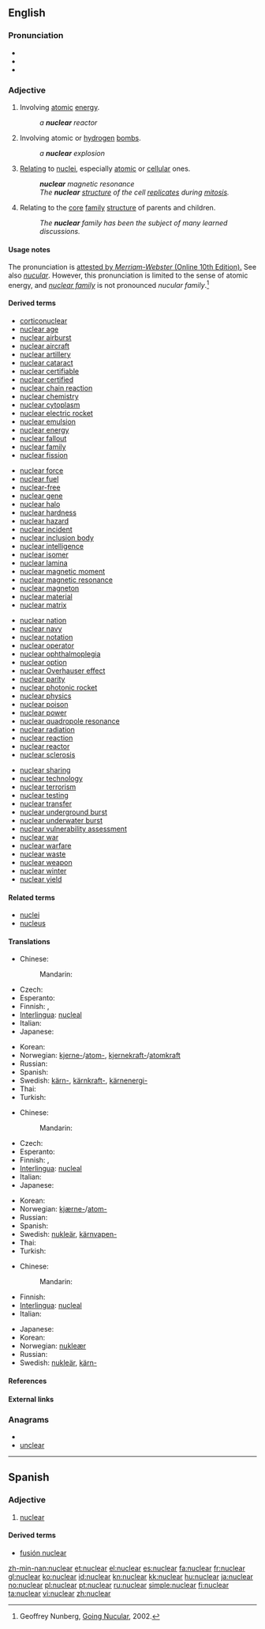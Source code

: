 ==English==

===Pronunciation===
* {{IPA|/ˈnuklɛɚ/|/ˈnukliɚ/ (''Canadian'') ''or'' /'njukliə/ (''British'') ''or'' /nukjəlɚ/ (''proscribed'')}}
* {{Audio|en-ca-nuclear.ogg|Audio (CA)}}
* {{audio|en-us-nuclear.ogg|Audio (US)}}

===Adjective===
{{en-adj|-}}

# Involving [[atomic]] [[energy]].
#: ''a '''nuclear''' reactor''
# Involving atomic or [[hydrogen]] [[bomb]]s.
#: ''a '''nuclear''' explosion''
# [[relating|Relating]] to [[nucleus|nuclei]], especially [[atomic]] or [[cellular]] ones.
#: '''''nuclear''' magnetic resonance''
#: ''The '''nuclear''' [[structure]] of the cell [[replicate]]s during [[mitosis]].''
# Relating to the [[core]] [[family]] [[structure]] of parents and children.
#: ''The '''nuclear''' family has been the subject of many learned discussions.''

====Usage notes====
The pronunciation {{IPA|/nukjəlɚ/}} is [http://www.merriam-webster.com/dictionary/nuclear attested by ''Merriam-Webster'' (Online 10th Edition).] See also ''[[nucular]]''. However, this pronunciation is limited to the sense of atomic energy, and ''[[nuclear family]]'' is not pronounced ''nucular family''.<ref>Geoffrey Nunberg, [http://people.ischool.berkeley.edu/~nunberg/nucular.html Going Nucular], 2002.</ref>

====Derived terms====
{{top4}}
* [[corticonuclear]]
* [[nuclear age]]
* [[nuclear airburst]]
* [[nuclear aircraft]]
* [[nuclear artillery]]
* [[nuclear cataract]]
* [[nuclear certifiable]]
* [[nuclear certified]]
* [[nuclear chain reaction]]
* [[nuclear chemistry]]
* [[nuclear cytoplasm]]
* [[nuclear electric rocket]]
* [[nuclear emulsion]]
* [[nuclear energy]]
* [[nuclear fallout]]
* [[nuclear family]]
* [[nuclear fission]]
{{mid4}}
* [[nuclear force]]
* [[nuclear fuel]]
* [[nuclear-free]]
* [[nuclear gene]]
* [[nuclear halo]]
* [[nuclear hardness]]
* [[nuclear hazard]]
* [[nuclear incident]]
* [[nuclear inclusion body]]
* [[nuclear intelligence]]
* [[nuclear isomer]]
* [[nuclear lamina]]
* [[nuclear magnetic moment]]
* [[nuclear magnetic resonance]]
* [[nuclear magneton]]
* [[nuclear material]]
* [[nuclear matrix]]
{{mid4}}
* [[nuclear nation]]
* [[nuclear navy]]
* [[nuclear notation]]
* [[nuclear operator]]
* [[nuclear ophthalmoplegia]]
* [[nuclear option]]
* [[nuclear Overhauser effect]]
* [[nuclear parity]]
* [[nuclear photonic rocket]]
* [[nuclear physics]]
* [[nuclear poison]]
* [[nuclear power]]
* [[nuclear quadropole resonance]]
* [[nuclear radiation]]
* [[nuclear reaction]]
* [[nuclear reactor]]
* [[nuclear sclerosis]]
{{mid4}}
* [[nuclear sharing]]
* [[nuclear technology]]
* [[nuclear terrorism]]
* [[nuclear testing]]
* [[nuclear transfer]]
* [[nuclear underground burst]]
* [[nuclear underwater burst]]
* [[nuclear vulnerability assessment]]
* [[nuclear war]]
* [[nuclear warfare]]
* [[nuclear waste]]
* [[nuclear weapon]]
* [[nuclear winter]]
* [[nuclear yield]]
{{bottom}}

====Related terms====
* [[nuclei]]
* [[nucleus]]

====Translations====
{{trans-top|involving atomic energy}}
* Chinese:
*: Mandarin: {{t-|cmn|核|tr=hé|sc=Hani}}
* Czech: {{t-|cs|jaderný|m}}
* Esperanto: {{t-|eo|nuklea|xs=Esperanto}}
* Finnish: {{t+|fi|ydin|alt=ydin-}}, {{t-|fi|ydinvoima|alt=ydinvoima-}}
* [[Interlingua]]: [[nucleal]]
* Italian: {{t+|it|nucleare}}
* Japanese: {{t+|ja|核|tr=kaku}}
{{trans-mid}}
* Korean: {{t+|ko|핵|tr=haek|sc=Hang}}
* Norwegian: [[kjerne-]]/[[atom-]], [[kjernekraft-]]/[[atomkraft]]
* Russian: {{t+|ru|ядерный|tr=jádernyj}}
* Spanish: {{t+|es|nuclear|m|f}}
* Swedish: [[kärn-]], [[kärnkraft-]], [[kärnenergi-]]
* Thai: {{t|th|ปรมาณู}}
* Turkish: {{t+|tr|nükleer}}
{{trans-bottom}}

{{trans-top|involving atomic or hydrogen bombs}}
* Chinese:
*: Mandarin: {{t-|cmn|核|tr=hé|sc=Hani}}
* Czech: {{t-|cs|jaderný|m}}
* Esperanto: {{t-|eo|nuklea|xs=Esperanto}}
* Finnish: {{t+|fi|ydin|alt=ydin-}}, {{t+|fi|ydinase|alt=ydinase-}}
* [[Interlingua]]: [[nucleal]]
* Italian: {{t+|it|nucleare}}
* Japanese: {{t+|ja|核|tr=kaku}}
{{trans-mid}}
* Korean: {{t+|ko|핵|tr=haek|sc=Hang}}
* Norwegian: [[kjærne-]]/[[atom-]]
* Russian: {{t+|ru|ядерный|tr=jádernyj}}
* Spanish: {{t+|es|nuclear}}
* Swedish: [[nukleär]], [[kärnvapen-]]
* Thai: {{t|th|ระเบิดปรมาณู}}
* Turkish: {{t+|tr|nükleer}}
{{trans-bottom}}

{{trans-top|relating to nuclei}}
* Chinese:
*: Mandarin: {{t-|cmn|核|tr=hé|sc=Hani}}
* Finnish: {{t+|fi|ydin|alt=ydin-}}
* [[Interlingua]]: [[nucleal]]
* Italian: {{t+|it|nucleare}}
{{trans-mid}}
* Japanese: {{t+|ja|核|tr=kaku}}
* Korean: {{t+|ko|핵|tr=haek|sc=Hang}}
* Norwegian: [[nukleær]]
* Russian: {{t+|ru|ядерный|tr=jádernyj}}
* Swedish: [[nukleär]], [[kärn-]]
{{trans-bottom}}

====References====
<references/>

====External links====
{{projectlink|pedia}}

===Anagrams===
* {{alphagram|acelnru}}
* [[unclear#English|unclear]]

----

==Spanish==

===Adjective===
{{es-adj|pl=nucleares}}

# [[nuclear#English|nuclear]]

====Derived terms====
*[[fusión nuclear]]

[[zh-min-nan:nuclear]]
[[et:nuclear]]
[[el:nuclear]]
[[es:nuclear]]
[[fa:nuclear]]
[[fr:nuclear]]
[[gl:nuclear]]
[[ko:nuclear]]
[[id:nuclear]]
[[kn:nuclear]]
[[kk:nuclear]]
[[hu:nuclear]]
[[ja:nuclear]]
[[no:nuclear]]
[[pl:nuclear]]
[[pt:nuclear]]
[[ru:nuclear]]
[[simple:nuclear]]
[[fi:nuclear]]
[[ta:nuclear]]
[[vi:nuclear]]
[[zh:nuclear]]
